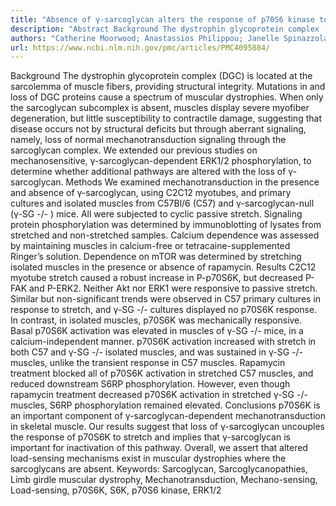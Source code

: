 ```yaml
---
title: "Absence of γ-sarcoglycan alters the response of p70S6 kinase to mechanical perturbation in murine skeletal muscle"
description: "Abstract Background The dystrophin glycoprotein complex (DGC) is located at the sarcolemma of muscle fibers, providing structural integrity. Mutations in and loss of DGC proteins cause a spectrum of m..."
authors: "Catherine Moorwood; Anastassios Philippou; Janelle Spinazzola; Benjamin Keyser; Edward J Macarak; Elisabeth R Barton"
url: https://www.ncbi.nlm.nih.gov/pmc/articles/PMC4095884/
---
```


Background The dystrophin glycoprotein complex (DGC) is located at the sarcolemma of muscle fibers, providing structural integrity. Mutations in and loss of DGC proteins cause a spectrum of muscular dystrophies. When only the sarcoglycan subcomplex is absent, muscles display severe myofiber degeneration, but little susceptibility to contractile damage, suggesting that disease occurs not by structural deficits but through aberrant signaling, namely, loss of normal mechanotransduction signaling through the sarcoglycan complex. We extended our previous studies on mechanosensitive, γ-sarcoglycan-dependent ERK1/2 phosphorylation, to determine whether additional pathways are altered with the loss of γ-sarcoglycan. Methods We examined mechanotransduction in the presence and absence of γ-sarcoglycan, using C2C12 myotubes, and primary cultures and isolated muscles from C57Bl/6 (C57) and γ-sarcoglycan-null (γ-SG -/- ) mice. All were subjected to cyclic passive stretch. Signaling protein phosphorylation was determined by immunoblotting of lysates from stretched and non-stretched samples. Calcium dependence was assessed by maintaining muscles in calcium-free or tetracaine-supplemented Ringer’s solution. Dependence on mTOR was determined by stretching isolated muscles in the presence or absence of rapamycin. Results C2C12 myotube stretch caused a robust increase in P-p70S6K, but decreased P-FAK and P-ERK2. Neither Akt nor ERK1 were responsive to passive stretch. Similar but non-significant trends were observed in C57 primary cultures in response to stretch, and γ-SG -/- cultures displayed no p70S6K response. In contrast, in isolated muscles, p70S6K was mechanically responsive. Basal p70S6K activation was elevated in muscles of γ-SG -/- mice, in a calcium-independent manner. p70S6K activation increased with stretch in both C57 and γ-SG -/- isolated muscles, and was sustained in γ-SG -/- muscles, unlike the transient response in C57 muscles. Rapamycin treatment blocked all of p70S6K activation in stretched C57 muscles, and reduced downstream S6RP phosphorylation. However, even though rapamycin treatment decreased p70S6K activation in stretched γ-SG -/- muscles, S6RP phosphorylation remained elevated. Conclusions p70S6K is an important component of γ-sarcoglycan-dependent mechanotransduction in skeletal muscle. Our results suggest that loss of γ-sarcoglycan uncouples the response of p70S6K to stretch and implies that γ-sarcoglycan is important for inactivation of this pathway. Overall, we assert that altered load-sensing mechanisms exist in muscular dystrophies where the sarcoglycans are absent. Keywords: Sarcoglycan, Sarcoglycanopathies, Limb girdle muscular dystrophy, Mechanotransduction, Mechano-sensing, Load-sensing, p70S6K, S6K, p70S6 kinase, ERK1/2
